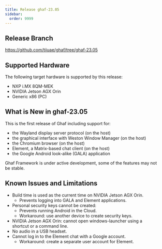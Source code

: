 ```yaml
---
title: Release ghaf-23.05
sidebar:
  order: 9999
---
```



## Release Branch

https://github.com/tiiuae/ghaf/tree/ghaf-23.05

## Supported Hardware

The following target hardware is supported by this release:

- NXP i.MX 8QM-MEK
- NVIDIA Jetson AGX Orin
- Generic x86 (PC)

## What is New in ghaf-23.05

This is the first release of Ghaf including support for:

- the Wayland display server protocol (on the host)
- the graphical interface with Weston Window Manager (on the host)
- the Chromium browser (on the host)
- Element, a Matrix-based chat client (on the host)
- the Google Android look-alike (GALA) application

<Aside type="caution">
  Ghaf Framework is under active development, some of the features may not be
  stable.
</Aside>

## Known Issues and Limitations

- Build time is used as the current time on NVIDIA Jetson AGX Orin.
  - Prevents logging into GALA and Element applications.
- Personal security keys cannot be created:
  - Prevents running Android in the Cloud.
  - Workaround: use another device to create security keys.
- NVIDIA Jetson AGX Orin: сannot open windows-launcher using a shortcut or a command line.
- No audio in a USB headset.
- Cannot log in to the Element chat with a Google account.
  - Workaround: create a separate user account for Element.
